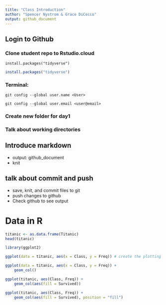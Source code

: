 ```yaml
---
title: "Class Introduction"
author: "Spencer Nystrom & Grace DiCecco"
output: github_document
---
```


## Login to Github

### Clone student repo to Rstudio.cloud
 `install.packages("tidyverse")`
 
```r
install.packages("tidyverse")
```

 
### Terminal:
  `git config --global user.name <User>`
  
  `git config --global user.email <user@email>`
  
### Create new folder for day1
### Talk about working directories

## Introduce markdown
 - output: github_document
 - knit

## talk about commit and push 
 - save, knit, and commit files to git
 - push changes to github
 - Check github to see output

# Data in R
```r
titanic <- as.data.frame(Titanic)
head(titanic)
```

```r
library(ggplot2)
```

```r
ggplot(data = titanic, aes(x = Class, y = Freq)) # create the plotting space
```

```r
ggplot(data = titanic, aes(x = Class, y = Freq)) +
    geom_col()
```


```r
ggplot(titanic, aes(Class, Freq)) +
    geom_col(aes(fill = Survived))
```

```r
ggplot(titanic, aes(Class, Freq)) +
    geom_col(aes(fill = Survived), position = "fill")
```

